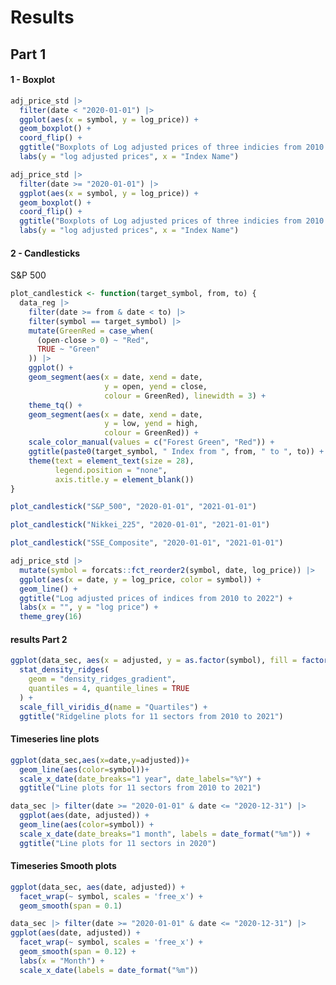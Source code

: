 # Results

## Part 1

#### 1 - Boxplot

```r
adj_price_std |>
  filter(date < "2020-01-01") |>
  ggplot(aes(x = symbol, y = log_price)) + 
  geom_boxplot() + 
  coord_flip() +
  ggtitle("Boxplots of Log adjusted prices of three indicies from 2010 to 2021") + 
  labs(y = "log adjusted prices", x = "Index Name")
```

```r
adj_price_std |>
  filter(date >= "2020-01-01") |>
  ggplot(aes(x = symbol, y = log_price)) + 
  geom_boxplot() + 
  coord_flip() +
  ggtitle("Boxplots of Log adjusted prices of three indicies from 2010 to 2021") + 
  labs(y = "log adjusted prices", x = "Index Name")
```

#### 2 - Candlesticks

S&P 500

```r
plot_candlestick <- function(target_symbol, from, to) {
  data_reg |>
    filter(date >= from & date < to) |>
    filter(symbol == target_symbol) |>
    mutate(GreenRed = case_when(
      (open-close > 0) ~ "Red", 
      TRUE ~ "Green"
    )) |>
    ggplot() + 
    geom_segment(aes(x = date, xend = date, 
                     y = open, yend = close, 
                     colour = GreenRed), linewidth = 3) +
    theme_tq() + 
    geom_segment(aes(x = date, xend = date, 
                     y = low, yend = high, 
                     colour = GreenRed)) + 
    scale_color_manual(values = c("Forest Green", "Red")) + 
    ggtitle(paste0(target_symbol, " Index from ", from, " to ", to)) + 
    theme(text = element_text(size = 28), 
          legend.position = "none", 
          axis.title.y = element_blank())
}
```

```r
plot_candlestick("S&P_500", "2020-01-01", "2021-01-01")
```


```r
plot_candlestick("Nikkei_225", "2020-01-01", "2021-01-01")
```

```r
plot_candlestick("SSE_Composite", "2020-01-01", "2021-01-01")
```

```r
adj_price_std |>
  mutate(symbol = forcats::fct_reorder2(symbol, date, log_price)) |>
  ggplot(aes(x = date, y = log_price, color = symbol)) +
  geom_line() +
  ggtitle("Log adjusted prices of indices from 2010 to 2022") + 
  labs(x = "", y = "log price") +
  theme_grey(16)

```

#### results Part 2

```r
ggplot(data_sec, aes(x = adjusted, y = as.factor(symbol), fill = factor(stat(quantile)))) + 
  stat_density_ridges(
    geom = "density_ridges_gradient",
    quantiles = 4, quantile_lines = TRUE
  ) +
  scale_fill_viridis_d(name = "Quartiles") +
  ggtitle("Ridgeline plots for 11 sectors from 2010 to 2021")
```

#### Timeseries line plots
```r
ggplot(data_sec,aes(x=date,y=adjusted))+
  geom_line(aes(color=symbol))+
  scale_x_date(date_breaks="1 year", date_labels="%Y") +
  ggtitle("Line plots for 11 sectors from 2010 to 2021")
```


```r
data_sec |> filter(date >= "2020-01-01" & date <= "2020-12-31") |>
  ggplot(aes(date, adjusted)) +
  geom_line(aes(color=symbol)) +
  scale_x_date(date_breaks="1 month", labels = date_format("%m")) +
  ggtitle("Line plots for 11 sectors in 2020")
```

#### Timeseries Smooth plots
```r
ggplot(data_sec, aes(date, adjusted)) + 
  facet_wrap(~ symbol, scales = 'free_x') +
  geom_smooth(span = 0.1)
```

```r
data_sec |> filter(date >= "2020-01-01" & date <= "2020-12-31") |>
ggplot(aes(date, adjusted)) + 
  facet_wrap(~ symbol, scales = 'free_x') +
  geom_smooth(span = 0.12) + 
  labs(x = "Month") +
  scale_x_date(labels = date_format("%m"))
```


